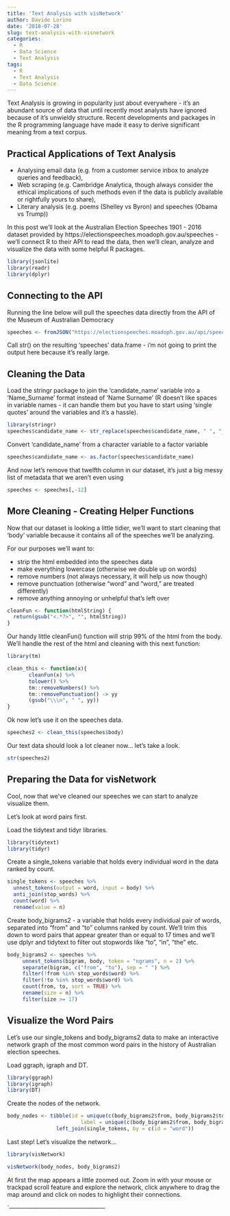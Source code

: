 ```yaml
---
title: 'Text Analysis with visNetwork'
author: Davide Lorino
date: '2018-07-28'
slug: text-analysis-with-visnetwork
categories:
  - R
  - Data Science
  - Text Analysis
tags:
  - R
  - Text Analysis
  - Data Science
---
```


Text Analysis is growing in popularity just about everywhere - it's an abundant source of data that until recently most analysts have ignored because of it's unwieldy structure. Recent developments and packages in the R programming language have made it easy to derive significant meaning from a text corpus. 

## Practical Applications of Text Analysis

  - Analysing email data (e.g. from a customer service inbox to analyze       queries and feedback), 
  - Web scraping (e.g. Cambridge Analytica, though always consider the        ethical implications of such methods even if the data is publicly         available or rightfully yours to share), 
  - Literary analysis (e.g. poems (Shelley vs Byron) and speeches (Obama      vs Trump))
  
In this post we'll look at the Australian Election Speeches 1901 - 2016 dataset provided by https://electionspeeches.moadoph.gov.au/speeches - we'll connect R to their API to read the data, then we'll clean, analyze and visualize the data with some helpful R packages.

```r
library(jsonlite)
library(readr)
library(dplyr)
```
  
## Connecting to the API

Running the line below will pull the speeches data directly from the API of the Museum of Australian Democracy 

```r
speeches <- fromJSON("https://electionspeeches.moadoph.gov.au/api/speeches.json")
```

Call str() on the resulting 'speeches' data.frame - i'm not going to print the output here because it's really large.

## Cleaning the Data

Load the stringr package to join the 'candidate_name' variable into a 'Name_Surname' format instead of 'Name Surname' (R doesn't like spaces in variable names - it can handle them but you have to start using 'single quotes' around the variables and it's a hassle).

```r
library(stringr)
speeches$candidate_name <- str_replace(speeches$candidate_name, " ", "_")
```

Convert 'candidate_name' from a character variable to a factor variable

```r
speeches$candidate_name <- as.factor(speeches$candidate_name)
```

And now let's remove that twelfth column in our dataset, it's just a big messy list of metadata that we aren't even using

```r
speeches <- speeches[,-12]
```

## More Cleaning - Creating Helper Functions

Now that our dataset is looking a little tidier, we'll want to start cleaning that 'body' variable because it contains all of the speeches we'll be analyzing. 

For our purposes we'll want to:

  - strip the html embedded into the speeches data
  - make everything lowercase (otherwise we double up on words)
  - remove numbers (not always necessary, it will help us now though)
  - remove punctuation (otherwise "word" and "word," are treated differently)
  - remove anything annoying or unhelpful that's left over
  
```r

cleanFun <- function(htmlString) {
  return(gsub("<.*?>", "", htmlString))
}
```

Our handy little cleanFun() function will strip 99% of the html from the body. We'll handle the rest of the html and cleaning with this next function:

```r
library(tm)

clean_this <- function(x){
       cleanFun(x) %>%
       tolower() %>%
       tm::removeNumbers() %>% 
       tm::removePunctuation() -> yy 
       (gsub("\\\n", " ", yy))
}
```

Ok now let's use it on the speeches data.

```r
speeches2 <- clean_this(speeches$body)
```

Our text data should look a lot cleaner now... let's take a look.

```r
str(speeches2)
```

## Preparing the Data for visNetwork 

Cool, now that we've cleaned our speeches we can start to analyze visualize them. 

Let's look at word pairs first. 

Load the tidytext and tidyr libraries.

```r
library(tidytext)
library(tidyr)

```

Create a single_tokens variable that holds every individual word in the data ranked by count.

```r
single_tokens <- speeches %>%
  unnest_tokens(output = word, input = body) %>%
  anti_join(stop_words) %>%
  count(word) %>%
  rename(value = n)
```

Create body_bigrams2 - a variable that holds every individual pair of words, separated into "from" and "to" columns ranked by count. We'll trim this down to word pairs that appear greater than or equal to 17 times and we'll use dplyr and tidytext to filter out stopwords like "to", "in", "the" etc.

```r
body_bigrams2 <- speeches %>%
     unnest_tokens(bigram, body, token = "ngrams", n = 2) %>%
     separate(bigram, c("from", "to"), sep = " ") %>%
     filter(!from %in% stop_words$word) %>%
     filter(!to %in% stop_words$word) %>%
     count(from, to, sort = TRUE) %>%
     rename(size = n) %>%
     filter(size >= 17)
```

## Visualize the Word Pairs

Let's use our single_tokens and body_bigrams2 data to make an interactive network graph of the most common word pairs in the history of Australian election speeches. 

Load ggraph, igraph and DT.

```r
library(ggraph)
library(igraph)
library(DT)
```

Create the nodes of the network.

```r
body_nodes <- tibble(id = unique(c(body_bigrams2$from, body_bigrams2$to)),
                        label = unique(c(body_bigrams2$from, body_bigrams2$to))) %>%
                left_join(single_tokens, by = c(id = "word"))
```

Last step! Let's visualize the network...

```r
library(visNetwork)

visNetwork(body_nodes, body_bigrams2)
```

At first the map appears a little zoomed out. Zoom in with your mouse or trackpad scroll feature and explore the network, click anywhere to drag the map around and click on nodes to highlight their connections.

`------------------------------------------------





